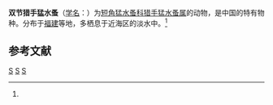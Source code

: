 {{Speciesbox
| taxon = Huntemannia biarticulatus
| binomial_authority = (Shen et Tai, 1973)<ref name='id12544'>{{cite web| url =http://www.bioinfo.cn/db05/BjdwSpecies.php?action=view&id=12544| title =双节猎手猛水蚤| work =《中国动物物种编目数据库》| publisher =中国科学院微生物研究所| author =中国科学院动物研究所| accessdate =2009-04-28| deadurl =yes| archiveurl =https://web.archive.org/web/20160305022406/http://www.bioinfo.cn/db05/BjdwSpecies.php?action=view&id=12544| archivedate =2016-03-05}}</ref>
}}

'''双节猎手猛水蚤'''（[[学名|学名]]：{{lang|la|''Huntemannia biarticulatus''}}）为[[短角猛水蚤科|短角猛水蚤科]][[猎手猛水蚤属|猎手猛水蚤属]]的动物，是中国的特有物种。分布于[[福建|福建]]等地，多栖息于近海区的淡水中。<ref name='id12544'/>

== 参考文献 ==
{{reflist}}

{{节肢动物小作品}}

{{taxonbar}}
[[Category:_1973年描述的动物|S]]
[[Category:猎手猛水蚤属|S]]
[[Category:中国特有种|S]]